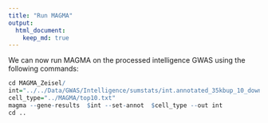 ```yaml
---
title: "Run MAGMA"
output: 
  html_document:
    keep_md: true
---
```


We can now run MAGMA on the processed intelligence GWAS using the following commands:

```R
cd MAGMA_Zeisel/
int="../../Data/GWAS/Intelligence/sumstats/int.annotated_35kbup_10_down.genes.raw"
cell_type="../MAGMA/top10.txt"
magma --gene-results  $int --set-annot  $cell_type --out int
cd ..
```